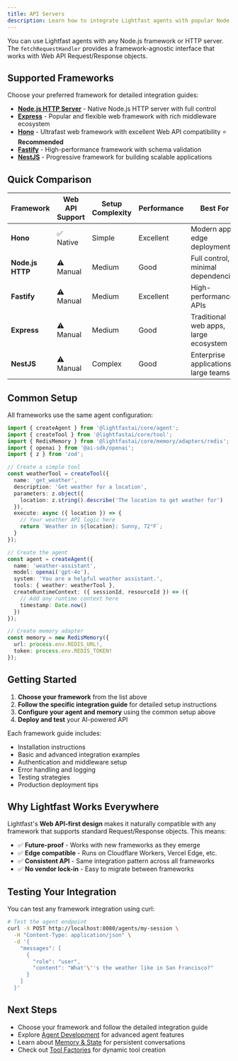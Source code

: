 ```yaml
---
title: API Servers
description: Learn how to integrate Lightfast agents with popular Node.js frameworks and HTTP servers.
---
```


You can use Lightfast agents with any Node.js framework or HTTP server. The `fetchRequestHandler` provides a framework-agnostic interface that works with Web API Request/Response objects.

## Supported Frameworks

Choose your preferred framework for detailed integration guides:

- **[Node.js HTTP Server](./node-http-server)** - Native Node.js HTTP server with full control
- **[Express](./express)** - Popular and flexible web framework with rich middleware ecosystem
- **[Hono](./hono)** - Ultrafast web framework with excellent Web API compatibility ⭐ **Recommended**
- **[Fastify](./fastify)** - High-performance framework with schema validation
- **[NestJS](./nestjs)** - Progressive framework for building scalable applications

## Quick Comparison

| Framework | Web API Support | Setup Complexity | Performance | Best For |
|-----------|----------------|------------------|-------------|----------|
| **Hono** | ✅ Native | Simple | Excellent | Modern apps, edge deployment |
| **Node.js HTTP** | ⚠️ Manual | Medium | Good | Full control, minimal dependencies |
| **Fastify** | ⚠️ Manual | Medium | Excellent | High-performance APIs |
| **Express** | ⚠️ Manual | Medium | Good | Traditional web apps, large ecosystem |
| **NestJS** | ⚠️ Manual | Complex | Good | Enterprise applications, large teams |

## Common Setup

All frameworks use the same agent configuration:

```typescript
import { createAgent } from '@lightfastai/core/agent';
import { createTool } from '@lightfastai/core/tool';
import { RedisMemory } from '@lightfastai/core/memory/adapters/redis';
import { openai } from '@ai-sdk/openai';
import { z } from 'zod';

// Create a simple tool
const weatherTool = createTool({
  name: 'get_weather',
  description: 'Get weather for a location',
  parameters: z.object({
    location: z.string().describe('The location to get weather for')
  }),
  execute: async ({ location }) => {
    // Your weather API logic here
    return `Weather in ${location}: Sunny, 72°F`;
  }
});

// Create the agent
const agent = createAgent({
  name: 'weather-assistant',
  model: openai('gpt-4o'),
  system: 'You are a helpful weather assistant.',
  tools: { weather: weatherTool },
  createRuntimeContext: ({ sessionId, resourceId }) => ({
    // Add any runtime context here
    timestamp: Date.now()
  })
});

// Create memory adapter
const memory = new RedisMemory({
  url: process.env.REDIS_URL!,
  token: process.env.REDIS_TOKEN!
});
```

## Getting Started

1. **Choose your framework** from the list above
2. **Follow the specific integration guide** for detailed setup instructions
3. **Configure your agent and memory** using the common setup above
4. **Deploy and test** your AI-powered API

Each framework guide includes:
- Installation instructions
- Basic and advanced integration examples
- Authentication and middleware setup
- Error handling and logging
- Testing strategies
- Production deployment tips

## Why Lightfast Works Everywhere

Lightfast's **Web API-first design** makes it naturally compatible with any framework that supports standard Request/Response objects. This means:

- ✅ **Future-proof** - Works with new frameworks as they emerge
- ✅ **Edge compatible** - Runs on Cloudflare Workers, Vercel Edge, etc.
- ✅ **Consistent API** - Same integration pattern across all frameworks
- ✅ **No vendor lock-in** - Easy to migrate between frameworks

## Testing Your Integration

You can test any framework integration using curl:

```bash
# Test the agent endpoint
curl -X POST http://localhost:8080/agents/my-session \
  -H "Content-Type: application/json" \
  -d '{
    "messages": [
      {
        "role": "user",
        "content": "What'\''s the weather like in San Francisco?"
      }
    ]
  }'
```

## Next Steps

- Choose your framework and follow the detailed integration guide
- Explore [Agent Development](/agent-development/creating-agents) for advanced agent features
- Learn about [Memory & State](/memory-state) for persistent conversations
- Check out [Tool Factories](/agent-development/tool-factories) for dynamic tool creation